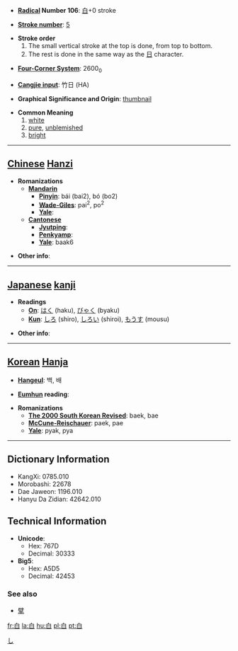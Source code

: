 * '''[[Wiktionary:Chinese radical index| Radical]] Number 106''': [[Wiktionary:Chinese radical index 白|白]]+0 stroke

* '''[[Wiktionary:Chinese total strokes index|Stroke number]]''': [[Wiktionary:Chinese total strokes index 5|5]]

*'''Stroke order'''
*# The small vertical stroke at the top is done, from top to bottom.
*# The rest is done in the same way as the [[kanji Reference:Nichi|&#26085;]] character.

* '''[[Wiktionary:Chinese four corner index|Four-Corner System]]''': 2600<sub>0</sub>

* '''[[Wiktionary:Chinese Cangjie index|Cangjie input]]''': 竹日 (HA)

* '''Graphical Significance and Origin''': [[thumbnail]]

* '''Common Meaning'''
*# [[white]]
*# [[pure]], [[unblemished]]
*# [[bright]]

----

== [[Chinese]] [[Hanzi]] ==

* '''Romanizations'''
** '''[[Mandarin]]'''
*** '''[[Pinyin]]''': bái (bai2), bó (bo2)
*** '''[[Wade-Giles]]''': pai<sup>2</sup>, po<sup>2</sup>
*** '''[[Yale]]''': 
** '''[[Cantonese]]'''
*** '''[[Jyutping]]''':
*** '''[[Penkyamp]]''': 
*** '''[[Yale]]''': baak6

* '''Other info''': 

----

== [[Japanese]] [[kanji]] ==
[[Category:Japanese colors|し]]
* '''Readings'''
** '''[[On]]''': [[はく]] (haku), [[びゃく]] (byaku)
** '''[[Kun]]''': [[しろ]] (shiro), [[しろい]] (shiroi), [[もうす]] (mousu)

* '''Other info''':  

----

== [[Korean]] [[Hanja]] ==

* '''[[Hangeul]]''': 백, 배

* '''[[Eumhun]] reading''': 

* '''Romanizations'''
** '''[[The 2000 South Korean Revised Romanization|The 2000 South Korean Revised]]''': baek, bae
** '''[[McCune-Reischauer]]''': paek, pae
** '''[[Yale]]''': pyak, pya

----

== Dictionary Information ==

* KangXi: 0785.010
* Morobashi: 22678
* Dae Jaweon: 1196.010
* Hanyu Da Zidian: 42642.010

== Technical Information ==

* '''Unicode''':
** Hex: 767D
** Decimal: 30333
* '''Big5''':
** Hex: A5D5
** Decimal: 42453
===See also===
*[[擘]]

[[fr:白]]
[[la:白]]
[[hu:白]]
[[pl:白]]
[[pt:白]]